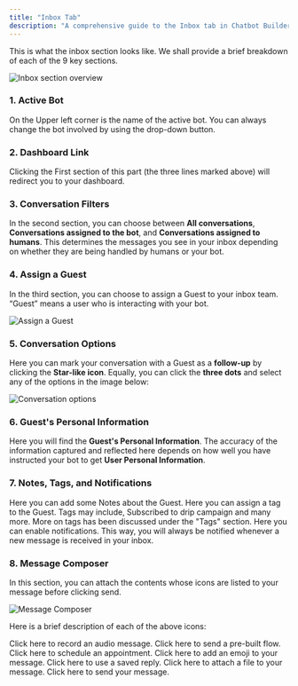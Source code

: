 ```yaml
---
title: "Inbox Tab"
description: "A comprehensive guide to the Inbox tab in Chatbot Builder AI, breaking down each of its key sections and functionalities."
---
```



This is what the inbox section looks like. We shall provide a brief breakdown of each of the 9 key sections.

<img
  src="https://gb-v2-upload-prod.s3.amazonaws.com/uploads/150000167250/inbox-tab-1.png"
  alt="Inbox section overview"
/>

### 1. Active Bot

On the Upper left corner is the name of the active bot. You can always change the bot involved by using the drop-down button.

### 2. Dashboard Link

Clicking the First section of this part (the three lines marked above) will redirect you to your dashboard.

### 3. Conversation Filters

In the second section, you can choose between **All conversations**, **Conversations assigned to the bot**, and **Conversations assigned to humans**. This determines the messages you see in your inbox depending on whether they are being handled by humans or your bot.

### 4. Assign a Guest

In the third section, you can choose to assign a Guest to your inbox team. “Guest” means a user who is interacting with your bot.

<img
  src="https://gb-v2-upload-prod.s3.amazonaws.com/uploads/150000167250/inbox-tab-2.png"
  alt="Assign a Guest"
/>

### 5. Conversation Options

Here you can mark your conversation with a Guest as a **follow-up** by clicking the **Star-like icon**. Equally, you can click the **three dots** and select any of the options in the image below:

<img
  src="https://gb-v2-upload-prod.s3.amazonaws.com/uploads/150000167250/inbox-tab-3.png"
  alt="Conversation options"
/>

### 6. Guest's Personal Information

Here you will find the **Guest's Personal Information**. The accuracy of the information captured and reflected here depends on how well you have instructed your bot to get **User Personal Information**.

### 7. Notes, Tags, and Notifications

<CardGroup>
    <Card title="Add Notes">
        Here you can add some Notes about the Guest.
    </Card>
    <Card title="Assign a Tag">
        Here you can assign a tag to the Guest. Tags may include, Subscribed to drip campaign and many more. More on tags has been discussed under the "Tags" section.
    </Card>
    <Card title="Enable Notifications">
        Here you can enable notifications. This way, you will always be notified whenever a new message is received in your inbox.
    </Card>
</CardGroup>

### 8. Message Composer

In this section, you can attach the contents whose icons are listed to your message before clicking send.

<img
  src="https://gb-v2-upload-prod.s3.amazonaws.com/uploads/150000167250/inbox-tab-4.png"
  alt="Message Composer"
/>

Here is a brief description of each of the above icons:

<CardGroup>
    <Card title="Record Audio">
        Click here to record an audio message.
    </Card>
    <Card title="Send a Flow">
        Click here to send a pre-built flow.
    </Card>
    <Card title="Schedule Appointment">
        Click here to schedule an appointment.
    </Card>
    <Card title="Add Emoji">
        Click here to add an emoji to your message.
    </Card>
    <Card title="Add Saved Reply">
        Click here to use a saved reply.
    </Card>
    <Card title="Attach File">
        Click here to attach a file to your message.
    </Card>
    <Card title="Send Message">
        Click here to send your message.
    </Card>
</CardGroup>